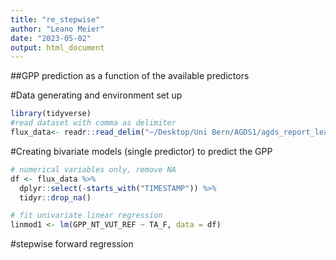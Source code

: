 ```yaml
---
title: "re_stepwise"
author: "Leano Meier"
date: "2023-05-02"
output: html_document
---
```


##GPP prediction as a function of the available predictors

#Data generating and environment set up
```r
library(tidyverse)
#read dataset with comma as delimiter
flux_data<- readr::read_delim("~/Desktop/Uni Bern/AGDS1/agds_report_leanomeier/data/df_for_stepwise_regression.csv", delim = ",") #path may have to be updated to your directory for reproduction of the results
```

#Creating bivariate models (single predictor) to predict the GPP
```r
# numerical variables only, remove NA
df <- flux_data %>%
  dplyr::select(-starts_with("TIMESTAMP")) %>%
  tidyr::drop_na()

# fit univariate linear regression
linmod1 <- lm(GPP_NT_VUT_REF ~ TA_F, data = df)
```

#stepwise forward regression